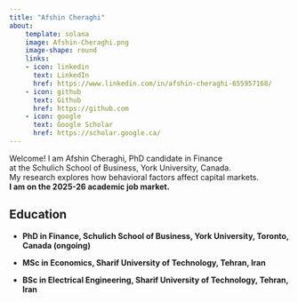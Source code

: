 ```yaml
---
title: "Afshin Cheraghi"
about:
    template: solana
    image: Afshin-Cheraghi.png
    image-shape: round
    links:
    - icon: linkedin
      text: LinkedIn
      href: https://www.linkedin.com/in/afshin-cheraghi-655957168/
    - icon: github
      text: Github
      href: https://github.com
    - icon: google
      text: Google Scholar
      href: https://scholar.google.ca/
---
```


Welcome! I am Afshin Cheraghi, PhD candidate in Finance<br>at the Schulich School of Business, York University, Canada.\
My research explores how behavioral factors affect capital markets.\
**I am on the 2025-26 academic job market.**

## Education

-  **PhD in Finance, Schulich School of Business, York University, Toronto, Canada (ongoing)**

- **MSc in Economics, Sharif University of Technology, Tehran, Iran**

- **BSc in Electrical Engineering, Sharif University of Technology, Tehran, Iran**



